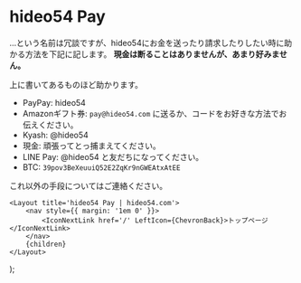 
# hideo54 Pay

…という名前は冗談ですが、hideo54にお金を送ったり請求したりしたい時に助かる方法を下記に記します。
**現金は断ることはありませんが、あまり好みません。**

上に書いてあるものほど助かります。

* PayPay: hideo54
* Amazonギフト券: `pay@hideo54.com` に送るか、コードをお好きな方法でお伝えください。
* Kyash: @hideo54
* 現金: 頑張ってとっ捕まえてください。
* LINE Pay: @hideo54 と友だちになってください。
* BTC: `39pov3BeXeuuiQ52E2ZqKr9nGWEAtxAtEE`

これ以外の手段についてはご連絡ください。

    <Layout title='hideo54 Pay | hideo54.com'>
        <nav style={{ margin: '1em 0' }}>
            <IconNextLink href='/' LeftIcon={ChevronBack}>トップページ</IconNextLink>
        </nav>
        {children}
    </Layout>
);

